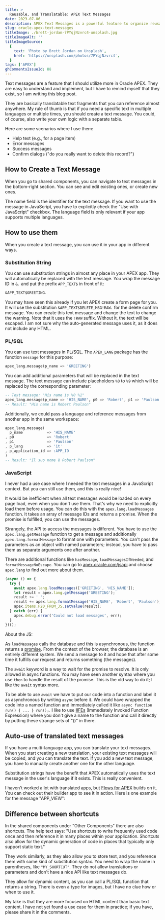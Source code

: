 ```yaml
---
title: >
  Reusable, and Translatable: APEX Text Messages
date: 2023-07-06
description: APEX Text Messages is a powerful feature to organize reusable and translatable text fragments. You can use them in PL/SQL, JavaScript, and Substitution Strings.
slug: oracle-apex-text-messages
titleImage: ./brett-jordan-7PYqjNzvrc4-unsplash.jpg
titleImageAlt: ''
titleImageSource:
  {
    text: 'Photo by Brett Jordan on Unsplash',
    href: 'https://unsplash.com/photos/7PYqjNzvrc4',
  }
tags: ['APEX']
ghCommentsIssueId: 88
---
```


Text messages are a feature that I should utilize more in Oracle APEX. They are easy to understand and implement, but I have to remind myself that they exist, so I am writing this blog post.

They are basically translatable text fragments that you can reference almost anywhere. My rule of thumb is that if you need a specific text in multiple languages or multiple times, you should create a text message. You could, of course, also write your own logic with a separate table.

Here are some scenarios where I use them:

- Help text (e.g., for a page item)
- Error messages
- Success messages
- Confirm dialogs ("do you really want to delete this record?")

## How to Create a Text Message

When you go to shared components, you can navigate to text messages in the bottom-right section. You can see and edit existing ones, or create new ones.

<BlogImg
  filename="apex-create-text-message.png"
  alt="Screenshot of the dialog to create a new text message. It has the input fields for the name, the text, wether it can be used with JavaScript, and the language."
/>

The name field is the identifier for the text message. If you want to use the message in JavaScript, you have to explicitly check the "Use with JavaScript" checkbox. The language field is only relevant if your app supports multiple languages.

## How to use them

When you create a text message, you can use it in your app in different ways.

### Substitution String

You can use substitution strings in almost any place in your APEX app. They will automatically be replaced with the text message. You wrap the message ID in `&.` and put the prefix `APP_TEXT$` in front of it:

```txt
&APP_TEXT$GREETING.
```

<BlogImg
  filename="apex-text-message-inline-help.png"
  alt="Shows the use of the substitustion string in the inline help of a page item. On the right side you see the result in the app with the replaced text."
/>

You may have seen this already if you let APEX create a form page for you. It will use the substitution `&APP_TEXT$DELETE_MSG!RAW.` for the delete confirm message. You can create this text message and change the text to change the warning. Note that it uses the `!RAW` suffix. Without it, the text will be escaped. I am not sure why the auto-generated message uses it, as it does not include any HTML.

### PL/SQL

You can use text messages in PL/SQL. The `APEX_LANG` package has the function `message` for this purpose:

```sql
apex_lang.message(p_name => 'GREETING')
```

You can add additional parameters that will be replaced in the text message. The text message can include placeholders `%0` to `%9` which will be replaced by the corresponding parameter:

```sql
-- Text message: "His name is %0 %1"
apex_lang.message(p_name => 'HIS_NAME', p0 => 'Robert', p1 => 'Paulson')
-- Result: "His name is Robert Paulson"
```

Additionally, we could pass a language and reference messages from another app in the same workspace:

```sql
apex_lang.message(
  p_name           => 'HIS_NAME'
, p0               => 'Robert'
, p1               => 'Paulson'
, p_lang           => 'it'
, p_application_id => :APP_ID
)
-- Result: "Il suo nome è Robert Paulson"
```

### JavaScript

I never had a use case where I needed the text messages in a JavaScript context. But you can still use them, and this is really nice!

It would be inefficient when all text messages would be loaded on every page load, even when you don't use them. That's why we need to explicitly load them before usage. You can do this with the `apex.lang.loadMessages` function. It takes an array of message IDs and returns a promise. When the promise is fulfilled, you can use the messages.

Strangely, the API to access the messages is different. You have to use the `apex.lang.getMessage` function to get a message and additionally `apex.lang.formatMessage` to format one with parameters. You can't pass the parameters as an object with named parameters; instead, you have to pass them as separate arguments one after another.

There are additional functions like `hasMessage`, `loadMessagesIfNeeded`, and `formatMessageNoEscape`. You can go to [apex.oracle.com/jsapi](https://apex.oracle.com/jsapi) and choose `apex.lang` to find out more about them.

```js
(async () => {
  try {
    await apex.lang.loadMessages(['GREETING', 'HIS_NAME']);
    let result = apex.lang.getMessage('GREETING');
    result += ' ';
    result += apex.lang.formatMessage('HIS_NAME', 'Robert', 'Paulson');
    apex.items.P20_FROM_JS.setValue(result);
  } catch (err) {
    apex.debug.error('Could not load messages', err);
  }
})();
```

<InfoBox>
  <p>About the JS:</p>

As `loadMessages` calls the database and this is asynchronous, the function returns a [promise](https://developer.mozilla.org/en-US/docs/Web/JavaScript/Reference/Global_Objects/Promise). From the context of the browser, the database is an entirely different system. We send a message to it and hope that after some time it fulfills our request and returns something (the messages).

The `await` keyword is a way to wait for the promise to resolve. It is only allowed in async functions. You may have seen another syntax where you use `then` to handle the result of the promise. This is the old way to do it; I like the `await` syntax more.

To be able to use `await` we have to put our code into a function and label it as asynchronous by writing `async` before it. We could have wrapped the code into a named function and immediately called it like `async function run() { ... } run();`. I like to use [IIFEs](https://developer.mozilla.org/en-US/docs/Glossary/IIFE) (Immediately Invoked Function Expression) where you don't give a name to the function and call it directly by putting these strange sets of "()" in there.

</InfoBox>

## Auto-use of translated text messages

If you have a multi-language app, you can translate your text messages. When you start creating a new translation, your existing text messages will be copied, and you can translate the text. If you add a new text message, you have to manually create another one for the other language.

Substitution strings have the benefit that APEX automatically uses the text message in the user's language if it exists. This is really convenient.

I haven't worked a lot with translated apps, but [Flows for APEX](https://flowsforapex.org/) builds on it. You can check out their builder app to see it in action. Here is one example for the message "APP_VIEW":

<BlogImg
  filename="apex_message_flows4apex.png"
  alt="Shows the use of the substitustion string in the inline help of a page item. On the right side you see the result in the app with the replaced text."
/>

## Difference between shortcuts

In the shared components under "Other Components" there are also shortcuts. The help text says: "Use shortcuts to write frequently used code once and then reference it in many places within your application. Shortcuts also allow for the dynamic generation of code in places that typically only support static text."

<BlogImg filename="apex_messages_shortcuts.png" alt="" />

They work similarly, as they also allow you to store text, and you reference them with some kind of substitution syntax. You need to wrap the name in parentheses, like `"MY_SHORTCUT"`. They do not allow translations or parameters and don't have a nice API like text messages do.

They allow for dynamic content, as you can call a PL/SQL function that returns a string. There is even a type for images, but I have no clue how or when to use it.

<BlogImg
  filename="apex-text-create-shortcut.png"
  alt="When you create a shortcut, you have many different types. Function body, html, image, text and message with some escaped variants. You can also define an error text next to the source / your static string."
/>

My take is that they are more focused on HTML content than basic text content. I have not yet found a use case for them in practice; if you have, please share it in the comments.
